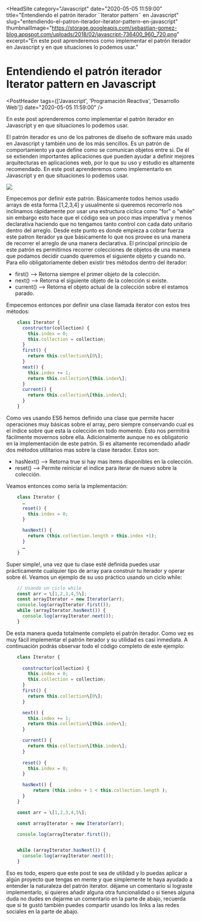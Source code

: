 
<HeadSite 
    category="Javascript"
    date="2020-05-05 11:59:00"
    title="Entendiendo el patrón iterador ¨Iterator pattern¨ en Javascript"
    slug="entendiendo-el-patron-iterador-iterator-pattern-en-javascript"
    thumbnailImage="https://storage.googleapis.com/sebastian-gomez-blog.appspot.com/uploads/2018/02/javascript-736400_960_720.png"
    excerpt="En este post aprenderemos como implementar el patrón iterador en Javascript y en que situaciones lo podemos usar."
></HeadSite>

# Entendiendo el patrón iterador Iterator pattern en Javascript

<PostHeader tags={['Javascript', 'Programación Reactiva', 'Desarrollo Web']} date="2020-05-05 11:59:00" />

En este post aprenderemos como implementar el patrón iterador en Javascript y en que situaciones lo podemos usar.



El patrón iterador es uno de los patrones de diseño de software más usado en Javascript y también uno de los más sencillos. Es un patrón de comportamiento ya que define como se comunican objetos entre si. De él se extienden importantes aplicaciones que pueden ayudar a definir mejores arquitecturas en aplicaciones web, por lo que su uso y estudio es altamente recomendado. En este post aprenderemos como implementarlo en Javascript y en que situaciones lo podemos usar.

[![](https://storage.googleapis.com/sebastian-gomez-blog.appspot.com/uploads/2018/02/3D9EF91B-93C7-4DB4-AC5D-73362F46D236.png)](https://storage.googleapis.com/sebastian-gomez-blog.appspot.com/uploads/2018/02/3D9EF91B-93C7-4DB4-AC5D-73362F46D236.png)

Empecemos por definir este patrón. Básicamente todos hemos usado arrays de esta forma \[1,2,3,4\] y usualmente si queremos recorrerlo nos inclinamos rápidamente por usar una estructura cíclica como "for" o “while” sin embargo esto hace que el código sea un poco mas imperativa y menos declarativa haciendo que no tengamos tanto control con cada dato unitario dentro del arreglo. Desde este punto es donde empieza a cobrar fuerza este patron iterador ya que básicamente lo que nos provee es una manera de recorrer el arreglo de una manera declarativa. El principal principio de este patrón es permitirnos recorrer colecciones de objetos de una manera que podamos decidir cuando queremos el siguiente objeto y cuando no. Para ello obligatoriamente deben existir tres métodos dentro del iterador:

*   first() --> Retorna siempre el primer objeto de la colección.
*   next() --> Retorna el siguiente objeto de la colección si existe.
*   current() --> Retorna el objeto actual de la colección sobre el estamos parado.

Empecemos entonces por definir una clase llamada iterator con estos tres métodos:

```js
    class Iterator {
      constructor(collection) {
        this.index = 0;
        this.collection = collection;
      }
      first() {
        return this.collection\[0\];
      }
      next() {
        this.index += 1;
        return this.collection\[this.index\];
      }
      current() {
        return this.collection\[this.index\];
      }
    }
```

Como ves usando ES6 hemos definido una clase que permite hacer operaciones muy básicas sobre el array, pero siempre conservando cual es el índice sobre que esta la colección en todo momento. Esto nos permitirá fácilmente movernos sobre ella. Adicionalmente aunque no es obligatorio en la implementación de este patrón. Si es altamente recomendado añadir dos métodos utilitarios mas sobre la clase iterador. Estos son:

*   hasNext() —> Retorna true si hay mas items disponibles en la colección.
*   reset() —> Permite reiniciar el indice para iterar de nuevo sobre la colección.

Veamos entonces como sería la implementación:

```js
    class Iterator {
      …
      reset() {
        this.index = 0;
      }

      hasNext() {
        return (this.collection.length > this.index +1);
      }
      …
    }
```

Super simple!, una vez que tu clase esté definida puedes usar prácticamente cualquier tipo de array para construir tu iterador y operar sobre él. Veamos un ejemplo de su uso práctico usando un ciclo while:

```js
    // Usando un ciclo while
    const arr = \[1,2,3,4,5\];
    const arrayIterator = new Iterator(arr);
    console.log(arrayIterator.first());
    while (arrayIterator.hasNext()) {
      console.log(arrayIterator.next());
    }
```

De esta manera queda totalmente completo el patrón iterador. Como vez es muy fácil implementar el patrón iterador y su utilidad es casi inmediata. A continuación podrás observar todo el código completo de este ejemplo:

```js
    class Iterator {
      
      constructor(collection) {
        this.index = 0;
        this.collection = collection;
      }
      first() {
        return this.collection\[0\];
      }

      next() {
        this.index += 1;
        return this.collection\[this.index\];
      }

      current() {
        return this.collection\[this.index\];
      }
      
      reset() {
        this.index = 0;
      }

      hasNext() {
          return (this.index + 1 < this.collection.length );
      }
    }

    const arr = \[1,2,3,4,5\];

    const arrayIterator = new Iterator(arr);

    console.log(arrayIterator.first());


    while (arrayIterator.hasNext()) {
      console.log(arrayIterator.next());
    }
```

Eso es todo, espero que este post te sea de utilidad y lo puedas aplicar a algún proyecto que tengas en mente y que simplemente te haya ayudado a entender la naturaleza del patrón iterator. déjame un comentario si lograste implementarlo, si quieres añadir alguna otra funcionalidad o si tienes alguna duda no dudes en dejarme un comentario en la parte de abajo, recuerda que si te gustó también puedes compartir usando los links a las redes sociales en la parte de abajo.
<Discuss slug="entendiendo-el-patron-iterador-iterator-pattern-en-javascript"/>
